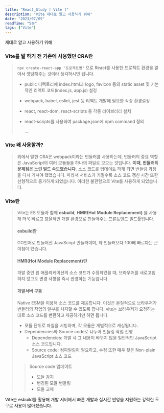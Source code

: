 ```yaml
---
title: "React_Study [ Vite ]"
description: "Vite 제대로 알고 사용하기 위해"
date: "2023/07/09"
readTime: "5분"
tags: ["Vite"]
---
```


제대로 알고 사용하기 위해

### Vite를 말 하기 전 기존에 사용했던 CRA란

> `npx create-react-app '프로젝트명'` 으로 React를 사용한 프로젝트 환경을 알아서 셋팅해주는 것이라 생각하시면 됩니다.
>
> - public 디렉토리에 index.html과 logo, favicon 등의 static asset 및 기본적인 리액트 코드(index.js, app.js) 설정
> - webpack, babel, eslint, jest 등 리액트 개발에 필요한 각종 환경설정
> - react, react-dom, react-scripts 등 각종 라이브러리 설치
> - react-scripts를 사용하여 package.json에 npm command 정의
>
>   ...

### Vite 왜 사용할까?

> 위에서 말한 CRA은 webpack이라는 번들러를 사용하는데,
> 번들러의 중요 역할은 JavaScript의 여러 모듈들을 하나의 파일로 모으는 것입니다.
> **이때, 번들러의 문제점은 느린 빌드 속도였습니다.**
> 소스 코드를 업데이트 하게 되면 번들링 과정을 다시 거쳐야 했었습니다. 따라서 서비스가 커질수록 소스 코드 갱신 시간 또한 선형적으로 증가하게 되었습니다.
> 이러한 불편함으로 Vite를 사용하게 되었습니다.

### Vite란

> Vite는 ES 모듈과 함께 **esbuild**, **HMR(Hot Module Replacement)** 을 사용해 더욱 빠르고 효율적인 개발 환경으로 만들어주는 프론트엔드 빌드툴입니다.
>
> #### esbuild란
>
> GO언어로 만들어진 JavaScript 번들러이며, 타 번들러보다 100배 빠르다는 큰 이점이 있습니다.
>
> #### HMR(Hot Module Replacement)란
>
> 개발 중인 웹 애플리케이션의 소스 코드가 수정되었을 때, 브라우저를 새로고침하지 않고도 변경 사항을 즉시 반영하는 기능입니다.
>
> #### 개발서버 구동
>
> Native ESM을 이용해 소스 코드를 제공합니다. 이것은 본질적으로 브라우저가 번들러의 작업의 일부를 차지할 수 있도록 합니다. vite는 브라우저가 요청하는 대로 소스 코드를 변환하고 제공하기만 하면 됩니다.
>
> - 모듈 단위로 파일을 서빙하며, 각 모듈은 개별적으로 캐싱됩니다.
> - Dependencies와 Source code로 나누어 번들링 작업 진행
>   - Dependencies: 개발 시 그 내용이 바뀌지 않을 일반적인 JavaScript 소스 코드입니다.
>   - Source code: 컴파일링이 필요하고, 수정 또한 매우 잦은 Non-plain JavaScript 소스 코드
>
> > Source code 업데이트
> >
> > - 모듈 감지
> > - 변경된 모듈 번들링
> > - 모듈 교체

Vite는 esbuild를 활용해 개발 서버에서 빠른 개발과 실시간 반영을 지원하는 강력한 도구로 사용이 많아졌습니다.

